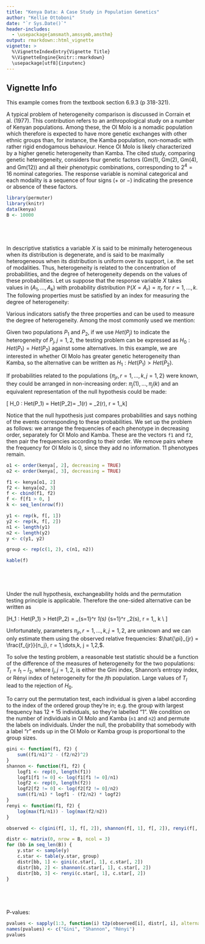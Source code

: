 ```yaml
---
title: "Kenya Data: A Case Study in Population Genetics"
author: "Kellie Ottoboni"
date: "`r Sys.Date()`"
header-includes:
  - \usepackage{amsmath,amssymb,amsthm}
output: rmarkdown::html_vignette
vignette: >
  %\VignetteIndexEntry{Vignette Title}
  %\VignetteEngine{knitr::rmarkdown}
  \usepackage[utf8]{inputenc}
---
```



## Vignette Info

This example comes from the textbook section 6.9.3 (p 318-321).

A typical problem of heterogeneity comparison is discussed in Corrain et al. (1977). This contribution refers to an anthropological study on a number of Kenyan populations. Among these, the Ol Molo is a nomadic population which therefore is expected to have more genetic exchanges with other ethnic groups than, for instance, the Kamba population, non-nomadic with rather rigid endogamous behaviour. Hence Ol Molo is likely characterized by a higher genetic heterogeneity than Kamba. The cited study, comparing genetic heterogeneity, considers four genetic factors (Gm(1), Gm(2), Gm(4), and Gm(12)) and all their phenotypic combinations, corresponding to $2^4 = 16$ nominal categories. The response variable is nominal categorical and each modality is a sequence of four signs ($+$ or $-$) indicating the presence or absence of these factors.

```r
library(permuter)
library(knitr)
data(kenya)
B <- 10000



 


```
In descriptive statistics a variable $X$ is said to be minimally heterogeneous when its distribution is degenerate, and is said to be maximally heterogeneous when its distribution is uniform over its support, i.e. the set of modalities. Thus, heterogeneity is related to the concentration of probabilities, and the degree of heterogeneity depends on the values of these probabilities. Let us suppose that the response variable $X$ takes values in $(A_1,\dots,A_k)$ with probability distribution $\mathbb{P}(X = A_r) = \pi_r$ for $r = 1,\dots,k$. The following properties must be satisfied by an index for measuring the degree of heterogeneity:
\begin{enumerate}
\item It reaches its minimum when there is an integer $r \in \{1,\dots,k\}$ such that $\pi_r = 1$ and $\pi_s = 0 \forall s\neq r$;
\item it assumes increasingly greater values when moving away from the degenerate towards the uniform distribution;
\item it reaches its maximum when $\pi_r = \frac{1}{k}$, $\forall r \in \{ 1, \dots, k\}$.
\end{enumerate}

Various indicators satisfy the three properties and can be used to measure the degree of heterogeneity. Among the most commonly used we mention:

\begin{itemize}
\item Gini's index (Gini, 1912): $G = 1 - \sum_{r=1}^k \pi_r^2$
\item Shannon's entropy index (Shannon, 1948): $S = -\sum_{r=1}^k \pi_r \log(\pi_r)$, where $\log(\cdot)$ is the natural logarithm and assuming that $0log(0) = 0$.
\item A family of indexes proposed by Rényi (Rényi, 1996) is called entropy of order $\delta$ and is defined as $R_\delta = \frac{1}{1-\delta}\log\sum_{r=1}^k \pi_r^\delta$.
\end{itemize}

Given two populations $P_1$ and $P_2$, if we use $Het(P_j)$ to indicate the heterogeneity of $P_j, j = 1,2$, the testing problem can be expressed as $H_0 : Het(P_1) = Het(P_2)$ against some alternatives. In this example, we are interested in whether Ol Molo has greater genetic heterogeneity than Kamba, so the alternative can be written as $H_1 : Het(P_1) > Het(P_2)$. 

If probabilities related to the populations $\{\pi_{jr}, r = 1,\dots,k, j = 1,2\}$ were known, they could be arranged in non-increasing order: $\pi_j(1) , \dots , \pi_j(k)$ and an equivalent representation of the null hypothesis could be made:

\[ H_0 : \left\lbrace Het(P_1) = Het(P_2)\right\rbrace = \left\lbrace \pi_1(r) = \pi_2(r), r = 1,\dots,k\right\rbrace \]

Notice that the null hypothesis just compares probabilities and says nothing of the events corresponding to these probabilities.  We set up the problem as follows: we arrange the frequencies of each phenotype in decreasing order, separately for Ol Molo and Kamba.  These are the vectors `f1` and `f2`, then pair the frequencies according to their order.  We remove pairs where the frequency for Ol Molo is $0$, since they add no information.  $11$ phenotypes remain.


```r
o1 <- order(kenya[, 2], decreasing = TRUE)
o2 <- order(kenya[, 3], decreasing = TRUE)

f1 <- kenya[o1, 2]
f2 <- kenya[o2, 3]
f <- cbind(f1, f2)
f <- f[f1 > 0, ]
k <- seq_len(nrow(f))

y1 <- rep(k, f[, 1])
y2 <- rep(k, f[, 2])
n1 <- length(y1)
n2 <- length(y2)
y <- c(y1, y2)

group <- rep(c(1, 2), c(n1, n2))

kable(f)



 


```

Under the null hypothesis, exchangeability holds and the permutation testing principle is applicable. Therefore the one-sided alternative can be written as

\[H_1 : Het(P_1) > Het(P_2) = \left\lbrace \sum_{s=1}^r \pi_1(s) \leq \sum_{s=1}^r \pi_2(s), r = 1,\dots, k \right\rbrace \\
    \text{and at least one strict inequality holds}\]

Unfortunately, parameters $\pi_{jr}, r = 1,\dots,k, j = 1,2,$ are unknown and we can only estimate them using the observed relative frequencies: $\hat{\pi}_{jr} = \frac{f_{jr}}{n_j}, r = 1,\dots,k, j = 1,2,$.

To solve the testing problem, a reasonable test statistic should be a function of the difference of the measures of heterogeneity for the two populations: $T_I = I_1 - I_2$, where $I_j, j = 1,2,$ is either the Gini index, Shannon's entropy index, or Rényi index of heterogeneity for the $j$th population. Large values of $T_I$ lead to the rejection of $H_0$.  


To carry out the permutation test, each individual is given a label according to the index of the ordered group they're in; e.g. the group with largest frequency has $12+15$ individuals, so they're labelled "1".  We condition on the number of individuals in Ol Molo and Kamba (`n1` and `n2`) and permute the labels on individuals.  Under the null, the probability that somebody with a label "r" ends up in the Ol Molo or Kamba group is proportional to the group sizes.

```r
gini <- function(f1, f2) {
    sum((f1/n1)^2 - (f2/n2)^2)
}
shannon <- function(f1, f2) {
    logf1 <- rep(0, length(f1))
    logf1[f1 != 0] <- log(f1[f1 != 0]/n1)
    logf2 <- rep(0, length(f2))
    logf2[f2 != 0] <- log(f2[f2 != 0]/n2)
    sum((f1/n1) * logf1 - (f2/n2) * logf2)
}
renyi <- function(f1, f2) {
    log(max(f1/n1)) - log(max(f2/n2))
}

observed <- c(gini(f[, 1], f[, 2]), shannon(f[, 1], f[, 2]), renyi(f[, 1], f[, 2]))

distr <- matrix(0, nrow = B, ncol = 3)
for (bb in seq_len(B)) {
    y.star <- sample(y)
    c.star <- table(y.star, group)
    distr[bb, 1] <- gini(c.star[, 1], c.star[, 2])
    distr[bb, 2] <- shannon(c.star[, 1], c.star[, 2])
    distr[bb, 3] <- renyi(c.star[, 1], c.star[, 2])
}



 


```

P-values:
```r
pvalues <- sapply(1:3, function(i) t2p(observed[i], distr[, i], alternative = "less"))
names(pvalues) <- c("Gini", "Shannon", "Rényi")
pvalues



 


```


